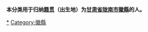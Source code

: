 {{Catnav|頁面分類|各種主題的頁面分類|依中国各省来作的分类|各地中国人|甘肃人|隴南人}}
{{Catnav|頁面分類|人物|各國人物|中国人|各地中国人|甘肃人|隴南人}}

'''本分类用于归纳[[籍贯|籍贯]]（出生地）为[[甘肃省|甘肃省]][[陇南市|陇南市]][[徽縣|徽縣]]的人。'''

[[Category:隴南人|*]]
[[Category:徽縣|Category:徽縣]]